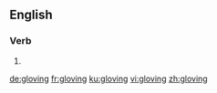 
==English==

===Verb===
{{head|en|present participle}}

# {{present participle of|glove|lang=en|nocat=1}}

[[de:gloving]]
[[fr:gloving]]
[[ku:gloving]]
[[vi:gloving]]
[[zh:gloving]]